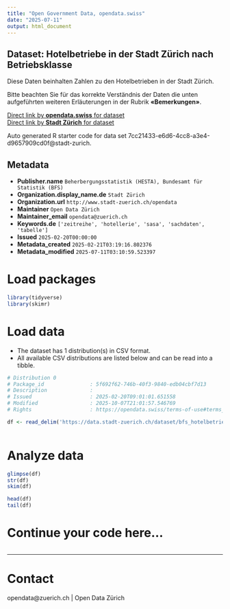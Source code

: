 ```yaml
---
title: "Open Government Data, opendata.swiss"
date: "2025-07-11"
output: html_document
---
```


## Dataset: Hotelbetriebe in der Stadt Zürich nach Betriebsklasse

Diese Daten beinhalten Zahlen zu den Hotelbetrieben in der Stadt Zürich.

Bitte beachten Sie für das korrekte Verständnis der Daten die unten aufgeführten weiteren Erläuterungen in der Rubrik **«Bemerkungen»**.


[Direct link by **opendata.swiss** for dataset](https://opendata.swiss/de/dataset/hotelbetriebe-in-der-stadt-zurich)<br>
[Direct link by **Stadt Zürich** for dataset](https://data.stadt-zuerich.ch/dataset/bfs_hotelbetriebe_stadt_zuerich_od1101)

Auto generated R starter code for data set 7cc21433-e6d6-4cc8-a3e4-d9657909cd0f@stadt-zurich.

## Metadata

- **Publisher.name** `Beherbergungsstatistik (HESTA), Bundesamt für Statistik (BFS)`
- **Organization.display_name.de** `Stadt Zürich`
- **Organization.url** `http://www.stadt-zuerich.ch/opendata`
- **Maintainer** `Open Data Zürich`
- **Maintainer_email** `opendata@zuerich.ch`
- **Keywords.de** `['zeitreihe', 'hotellerie', 'sasa', 'sachdaten', 'tabelle']`
- **Issued** `2025-02-20T00:00:00`
- **Metadata_created** `2025-02-21T03:19:16.802376`
- **Metadata_modified** `2025-07-11T03:10:59.523397`


# Load packages

```r

library(tidyverse)
library(skimr)

```

# Load data

-   The dataset has 1 distribution(s) in CSV format.
-   All available CSV distributions are listed below and can be read into a tibble.

```r

# Distribution 0
# Package_id               : 5f692f62-746b-40f3-9840-edb04cbf7d13
# Description              : 
# Issued                   : 2025-02-20T09:01:01.651558
# Modified                 : 2025-10-07T21:01:57.546769
# Rights                   : https://opendata.swiss/terms-of-use#terms_open

df <- read_delim('https://data.stadt-zuerich.ch/dataset/bfs_hotelbetriebe_stadt_zuerich_od1101/download/WIR110OD1101.csv')



```

# Analyze data

```r

glimpse(df)
str(df)
skim(df)

head(df)
tail(df)

```

# Continue your code here...

```r

```

------------------------------------------------------------------------

# Contact

opendata@zuerich.ch | Open Data Zürich
